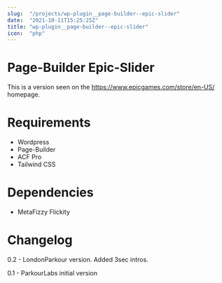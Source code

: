 ```yaml
---
slug:  "/projects/wp-plugin__page-builder--epic-slider"
date:  "2021-10-11T15:25:25Z"
title: "wp-plugin__page-builder--epic-slider"
icon:  "php"
---
```



# Page-Builder Epic-Slider

This is a version seen on the https://www.epicgames.com/store/en-US/ homepage.

# Requirements

- Wordpress
- Page-Builder
- ACF Pro
- Tailwind CSS

# Dependencies
- MetaFizzy Flickity

# Changelog

0.2 - LondonParkour version. Added 3sec intros.

0.1 - ParkourLabs initial version